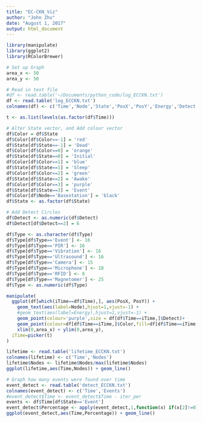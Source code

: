 ```yaml
---
title: "EC-CKN_Viz"
author: "John Zhu"
date: "August 1, 2017"
output: html_document
---
```


```r
library(manipulate)
library(ggplot2)
library(RColorBrewer)

# Set up Graph
area_x <- 50
area_y <- 50

# Read in text file
#df <- read.table('~/Documents/python_code/log_ECCKN.txt')
df <- read.table('log_ECCKN.txt')
colnames(df) <- c('Time','Node','State','PosX','PosY','Energy','Detect','Type')

t <- as.list(levels(as.factor(df$Time)))

# Alter State vector, and Add colour vector
df$Color = df$State
df$Color[df$Color==-1] = 'red' 
df$State[df$State==-1] = 'Dead'
df$Color[df$Color==0] = 'orange' 
df$State[df$State==0] = 'Initial'
df$Color[df$Color==1] = 'blue' 
df$State[df$State==1] = 'Sleep'
df$Color[df$Color==2] = 'green' 
df$State[df$State==2] = 'Awake'
df$Color[df$Color==3] = 'purple' 
df$State[df$State==3] = 'Event'
df$Color[df$Node=='Basestation'] = 'black'
df$State <- as.factor(df$State)

# Add Detect Circles
df$Detect <- as.numeric(df$Detect)
df$Detect[df$Detect==2] = 6

df$Type <- as.character(df$Type)
df$Type[df$Type=='Event'] <- 16
df$Type[df$Type=='PIR'] <- 16
df$Type[df$Type=='Vibration'] <- 16
df$Type[df$Type=='Ultrasound'] <- 16
df$Type[df$Type=='Camera'] <- 15
df$Type[df$Type=='Microphone'] <- 18
df$Type[df$Type=='RFID'] <- 8
df$Type[df$Type=='Magnetomer'] <- 25
df$Type <- as.numeric(df$Type)
```

```r
manipulate( 
  ggplot(df[which(iTime==df$Time),], aes(PosX, PosY)) +
    geom_text(aes(label=Node),hjust=1,vjust=-1) +
    #geom_text(aes(label=Energy),hjust=1,vjust=-1) +
    geom_point(colour='purple',size = df[df$Time==iTime,]$Detect)+
    geom_point(colour=df[df$Time==iTime,]$Color,fill=df[df$Time==iTime,]$Color,size=3,shape=df[df$Time==iTime,]$Type)+
    xlim(0,area_x) + ylim(0,area_y),
  iTime=picker(t)
)
```

```r
lifetime <- read.table('lifetime_ECCKN.txt')
colnames(lifetime) <- c('Time','Nodes')
lifetime$Nodes <- lifetime$Nodes/max(lifetime$Nodes)
ggplot(lifetime,aes(Time,Nodes)) + geom_line()
```

```r
# Graph how many events were found over time
event_detect <- read.table('detect_ECCKN.txt')
colnames(event_detect) <- c('Time','Events')
#event_detect$Time <- event_detect$Time - iter_per
events <- df$Time[df$State=='Event']
event_detect$Percentage <- apply(event_detect,1,function(x) if(x[2]!=0) x[2]/sum(events<=x[1]) else x[2])
ggplot(event_detect,aes(Time,Percentage)) + geom_line()
```

